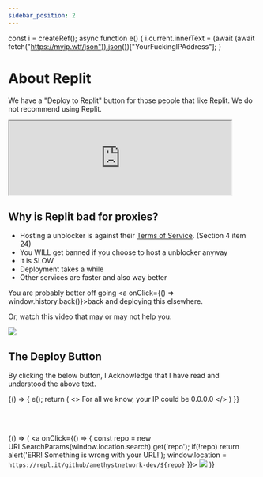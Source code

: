 ```yaml
---
sidebar_position: 2
---
```


const i = createRef();
async function e() {
  i.current.innerText = (await (await fetch("https://myip.wtf/json")).json())["YourFuckingIPAddress"];
}

# About Replit

We have a "Deploy to Replit" button for those people that like Replit. We do not recommend using Replit.

<iframe src="https://hub.alienhub.xyz/show?utm_medium=amethystnetwork" scrolling="no" width="450" height="150"></iframe>

## Why is Replit bad for proxies?

- Hosting a unblocker is against their [Terms of Service](https://replit.com/site/terms). (Section 4 item 24)
- You WILL get banned if you choose to host a unblocker anyway
- It is SLOW
- Deployment takes a while
- Other services are faster and also way better

You are probably better off going <a onClick={() => window.history.back()}>back</a> and deploying this elsewhere.

Or, watch this video that may or may not help you:

<a href="https://www.youtube-nocookie.com/embed/H8ZH_mkfPUY?mute=1&autoplay=1">
  <img src="https://img.shields.io/badge/RICKROLL-A6A9AA?style=for-the-badge&logoColor=white"></img>
</a>

## The Deploy Button

By clicking the below button, I Acknowledge that I have read and understood the above text.

<BrowserOnly>{() => {
  e();
  return (
    <>
      <span>For all we know, your IP could be </span><span title="it's public" ref={i}>0.0.0.0</span>
    </>
  )
}}</BrowserOnly>

<br />
<br />

<BrowserOnly>{() => (
  <a onClick={() => {
    const repo = new URLSearchParams(window.location.search).get('repo');
    if(!repo) return alert('ERR! Something is wrong with your URL!');
    window.location = `https://repl.it/github/amethystnetwork-dev/${repo}`
  }}>
    <img src="https://amethystnetwork-dev.github.io/assets/replit.svg" />
  </a>
)}</BrowserOnly>